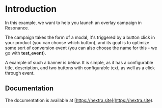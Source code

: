 # Introduction

In this example, we want to help you launch an overlay campaign in Resonance.

The campaign takes the form of a modal, it's triggered by a button click in your product (you can choose which button), and its goal is to optimize some sort of conversion event (you can also choose the name for this - we go with <strong>test_event</strong>).

A example of such a banner is below. It is simple, as it has a configurable title, description, and two buttons with configurable text, as well as a click through event.

## Documentation

The documentation is available at [https://nextra.site](https://nextra.site).
